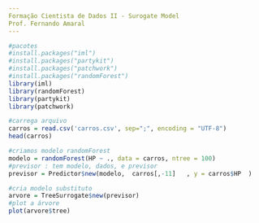 ---
Formação Cientista de Dados II - Surogate Model
Prof. Fernando Amaral
---

```{r}
#pacotes
#install.packages("iml")
#install.packages("partykit")
#install.packages("patchwork")
#install.packages("randomForest")
library(iml)
library(randomForest)
library(partykit)
library(patchwork)
```

```{r}
#carrega arquivo
carros = read.csv('carros.csv', sep=";", encoding = "UTF-8")
head(carros)
```


```{r}
#criamos modelo randomForest
modelo = randomForest(HP ~ ., data = carros, ntree = 100)
#previsor : tem modelo, dados, e previsor
previsor = Predictor$new(modelo,  carros[,-11]   , y = carros$HP  )
```


```{r}
#cria modelo substituto
arvore = TreeSurrogate$new(previsor)
#plot a árvore
plot(arvore$tree)
```


